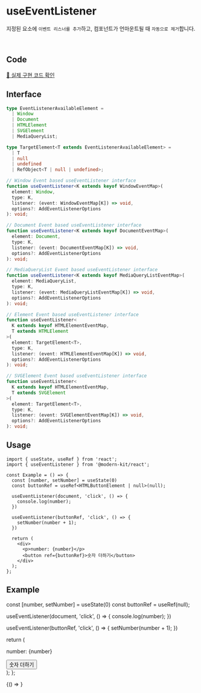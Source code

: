 
# useEventListener

지정된 요소에 `이벤트 리스너를 추가`하고, 컴포넌트가 언마운트될 때 `자동으로 제거`합니다.

<br />

## Code
[🔗 실제 구현 코드 확인](https://github.com/modern-agile-team/modern-kit/blob/main/packages/react/src/hooks/useEventListener/index.ts)

## Interface
```ts title="typescript"
type EventListenerAvailableElement =
  | Window
  | Document
  | HTMLElement
  | SVGElement
  | MediaQueryList;

type TargetElement<T extends EventListenerAvailableElement> =
  | T
  | null
  | undefined
  | RefObject<T | null | undefined>;
```
```ts title="typescript"
// Window Event based useEventListener interface
function useEventListener<K extends keyof WindowEventMap>(
  element: Window,
  type: K,
  listener: (event: WindowEventMap[K]) => void,
  options?: AddEventListenerOptions
): void;

// Document Event based useEventListener interface
function useEventListener<K extends keyof DocumentEventMap>(
  element: Document,
  type: K,
  listener: (event: DocumentEventMap[K]) => void,
  options?: AddEventListenerOptions
): void;

// MediaQueryList Event based useEventListener interface
function useEventListener<K extends keyof MediaQueryListEventMap>(
  element: MediaQueryList,
  type: K,
  listener: (event: MediaQueryListEventMap[K]) => void,
  options?: AddEventListenerOptions
): void;

// Element Event based useEventListener interface
function useEventListener<
  K extends keyof HTMLElementEventMap,
  T extends HTMLElement
>(
  element: TargetElement<T>,
  type: K,
  listener: (event: HTMLElementEventMap[K]) => void,
  options?: AddEventListenerOptions
): void;

// SVGElement Event based useEventListener interface
function useEventListener<
  K extends keyof HTMLElementEventMap,
  T extends SVGElement
>(
  element: TargetElement<T>,
  type: K,
  listener: (event: SVGElementEventMap[K]) => void,
  options?: AddEventListenerOptions
): void;
```

## Usage
```tsx title="typescript"
import { useState, useRef } from 'react';
import { useEventListener } from '@modern-kit/react';

const Example = () => {
  const [number, setNumber] = useState(0)
  const buttonRef = useRef<HTMLButtonElement | null>(null);

  useEventListener(document, 'click', () => {
    console.log(number);
  })

  useEventListener(buttonRef, 'click', () => {
    setNumber(number + 1);
  })

  return (
    <div>
      <p>number: {number}</p>
      <button ref={buttonRef}>숫자 더하기</button>
    </div>
  );
};
```

## Example

  const [number, setNumber] = useState(0)
  const buttonRef = useRef(null);

  useEventListener(document, 'click', () => {
    console.log(number);
  })

  useEventListener(buttonRef, 'click', () => {
    setNumber(number + 1);
  })

  return (
    <div>
      <p>number: {number}</p>
      <button ref={buttonRef}>숫자 더하기</button>
    </div>
  );
};

<BrowserOnly>
  {() => <Example />}
</BrowserOnly>